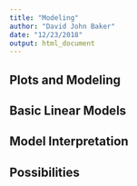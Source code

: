 ```yaml
---
title: "Modeling"
author: "David John Baker"
date: "12/23/2018"
output: html_document
---
```


## Plots and Modeling

## Basic Linear Models 

## Model Interpretation

## Possibilities